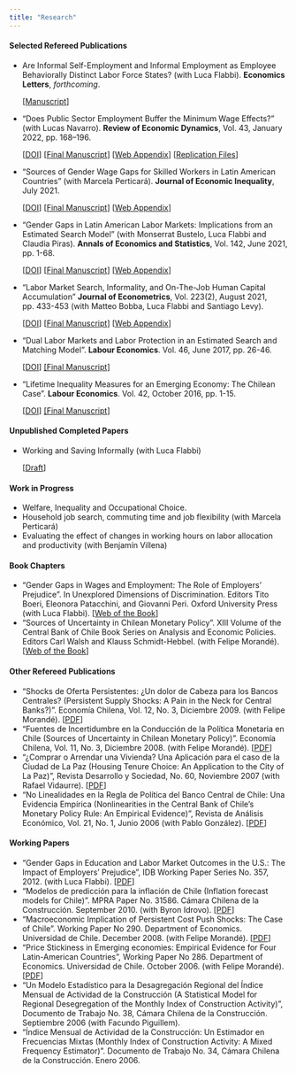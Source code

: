 ```yaml
---
title: "Research"
---
```


#### Selected Refereed Publications

- Are Informal Self-Employment and Informal Employment as Employee Behaviorally Distinct Labor Force States? (with Luca Flabbi). **Economics Letters**, *forthcoming*.

    [[Manuscript](https://docs.iza.org/dp16225.pdf)] 
    
- "Does Public Sector Employment Buffer the Minimum Wage Effects?" (with Lucas Navarro). **Review of Economic Dynamics**, Vol. 43, January 2022, pp. 168–196. 

    [[DOI](https://doi.org/10.1016/j.red.2021.02.004)] [[Final Manuscript](/pdf/Navarro_Tejada_RED_2022.pdf)] [[Web Appendix](/pdf/Navarro_Tejada_RED_2022_Appendix.pdf)] [[Replication Files](https://ideas.repec.org/c/red/ccodes/20-43.html)]

- "Sources of Gender Wage Gaps for Skilled Workers in Latin American Countries" (with Marcela Perticará). **Journal of Economic Inequality**, July 2021. 

    [[DOI](https://link.springer.com/10.1007/s10888-021-09500-y)] [[Final Manuscript](https://rdcu.be/cpQzV)] [[Web Appendix](/pdf/Perticara_Tejada_GGLA_2021_appendix.pdf)]

- "Gender Gaps in Latin American Labor Markets: Implications from an Estimated Search Model" (with Monserrat Bustelo, Luca Flabbi and Claudia Piras). **Annals of Economics and Statistics**, Vol. 142, June 2021, pp. 1-68. 

    [[DOI](https://doi.org/10.15609/annaeconstat2009.142.0111)] [[Final Manuscript](/pdf/TPFBpaper2021.pdf)] [[Web Appendix](/pdf/TPFBpaper2021_appendix.pdf)]

- "Labor Market Search, Informality, and On-The-Job Human Capital Accumulation" **Journal of Econometrics**, Vol. 223(2), August 2021, pp. 433-453 (with Matteo Bobba, Luca Flabbi and Santiago Levy). 

    [[DOI](https://doi.org/10.1016/j.jeconom.2019.05.026)] [[Final Manuscript](/pdf/Bobba_Flabbi_Levy_Tejada_JE_2021.pdf)] [[Web Appendix](/pdf/Bobba_Flabbi_Levy_Tejada_WebAppendix.pdf)]

- "Dual Labor Markets and Labor Protection in an Estimated Search and Matching Model". **Labour Economics**. Vol. 46, June 2017, pp. 26-46. 

    [[DOI](https://doi.org/10.1016/j.labeco.2017.03.002)] [[Final Manuscript]](/pdf/Tejada_LE_2017.pdf)

- "Lifetime Inequality Measures for an Emerging Economy: The Chilean Case". **Labour Economics**. Vol. 42, October 2016, pp. 1-15. 

    [[DOI](https://doi.org/10.1016/j.labeco.2016.06.002)] [[Final Manuscript]](/pdf/Tejada_LE_2016.pdf)

#### Unpublished Completed Papers

- Working and Saving Informally (with Luca Flabbi) 

    [[Draft](/pdf/Flabbi_Tejada_wsi_2022.pdf)] 

#### Work in Progress

- Welfare, Inequality and Occupational Choice.
- Household job search, commuting time and job flexibility (with Marcela Perticará)
- Evaluating the effect of changes in working hours on labor allocation and productivity (with Benjamín Villena)

#### Book Chapters

- "Gender Gaps in Wages and Employment: The Role of Employers’ Prejudice". In Unexplored Dimensions of Discrimination. Editors Tito Boeri, Eleonora Patacchini, and Giovanni Peri. Oxford University Press (with Luca Flabbi). [[Web of the Book](https://global.oup.com/academic/product/unexplored-dimensions-of-discrimination-9780198729853?q=Boeri&lang=en&cc=cl)]
- "Sources of Uncertainty in Chilean Monetary Policy". XIII Volume of the Central Bank of Chile Book Series on Analysis and Economic Policies. Editors Carl Walsh and Klauss Schmidt-Hebbel. (with Felipe Morandé). [[Web of the Book](https://www.bcentral.cl/en/web/central-bank-of-chile/-/volume-13-monetary-policy-under-uncertainty-and-learni-1)]

#### Other Refereed Publications

- "Shocks de Oferta Persistentes: ¿Un dolor de Cabeza para los Bancos Centrales? (Persistent Supply Shocks: A Pain in the Neck for Central Banks?)". Economía Chilena, Vol. 12, No. 3, Diciembre 2009. (with Felipe Morandé). [[PDF](https://www.bcentral.cl/en/web/guest/-/economia-chilena-volumen-12-n-3-diciembre-2009)]
- "Fuentes de Incertidumbre en la Conducción de la Política Monetaria en Chile (Sources of Uncertainty in Chilean Monetary Policy)". Economía Chilena, Vol. 11, No. 3, Diciembre 2008. (with Felipe Morandé). [[PDF](https://www.bcentral.cl/en/web/guest/-/economia-chilena-volumen-11-n-3-diciembre-20-1)]
- "¿Comprar o Arrendar una Vivienda? Una Aplicación para el caso de la Ciudad de La Paz (Housing Tenure Choice: An Application to the City of La Paz)", Revista Desarrollo y Sociedad, No. 60, Noviembre 2007 (with Rafael Vidaurre). [[PDF](https://economia.uniandes.edu.co/images/archivos/pdfs/Articulos_Revista_Desarrollo_y_Sociedad/Articulo60_7.pdf)]
- "No Linealidades en la Regla de Política del Banco Central de Chile: Una Evidencia Empírica (Nonlinearities in the Central Bank of Chile’s Monetary Policy Rule: An Empirical Evidence)", Revista de Análisis Económico, Vol. 21, No. 1, Junio 2006 (with Pablo González). [[PDF](http://www.rae-ear.org/index.php/rae/article/view/55/107)]

#### Working Papers

- "Gender Gaps in Education and Labor Market Outcomes in the U.S.: The Impact of Employers’ Prejudice", IDB Working Paper Series No. 357, 2012. (with Luca Flabbi). [[PDF](https://publications.iadb.org/handle/11319/4205)]
- "Modelos de predicción para la inflación de Chile (Inflation forecast models for Chile)". MPRA Paper No. 31586. Cámara Chilena de la Construcción. September 2010. (with Byron Idrovo). [[PDF](http://mpra.ub.uni-muenchen.de/31586/1/MPRA_paper_31586.pdf)]
- "Macroeconomic Implication of Persistent Cost Push Shocks: The Case of Chile". Working Paper No 290. Department of Economics. Universidad de Chile. December 2008. (with Felipe Morandé). [[PDF](http://www.econ.uchile.cl/uploads/publicacion/1de450f9-433c-42c6-ae67-2ef14c40a9df.pdf)]
- "Price Stickiness in Emerging economies: Empirical Evidence for Four Latin-American Countries", Working Paper No 286. Department of Economics. Universidad de Chile. October 2006. (with Felipe Morandé). [[PDF](http://www.econ.uchile.cl/uploads/publicacion/7f32e23f-1e96-4769-b9bb-c7a0df7eda82.pdf)]
- "Un Modelo Estadístico para la Desagregación Regional del Índice Mensual de Actividad de la Construcción (A Statistical Model for Regional Desegregation of the Monthly Index of Construction Activity)", Documento de Trabajo No. 38, Cámara Chilena de la Construcción. Septiembre 2006 (with Facundo Piguillem).
- "Índice Mensual de Actividad de la Construcción: Un Estimador en Frecuencias Mixtas (Monthly Index of Construction Activity: A Mixed Frequency Estimator)". Documento de Trabajo No. 34, Cámara Chilena de la Construcción. Enero 2006.

